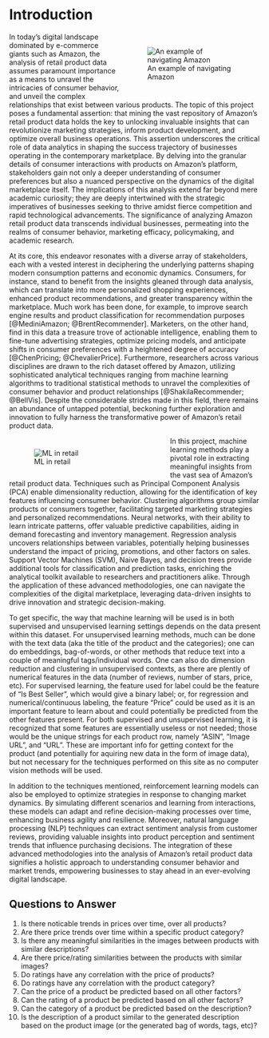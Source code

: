 # Introduction

::: {style="width:100%;"}
::: {style="float:right; width:50%; padding:3%"}
![An example of navigating Amazon](images/amazon_screenshot.png)
:::
:::

In today's digital landscape dominated by e-commerce giants such as Amazon, the analysis of retail product data assumes paramount importance as a means to unravel the intricacies of consumer behavior, and unveil the complex relationships that exist between various products. The topic of this project poses a fundamental assertion: that mining the vast repository of Amazon's retail product data holds the key to unlocking invaluable insights that can revolutionize marketing strategies, inform product development, and optimize overall business operations. This assertion underscores the critical role of data analytics in shaping the success trajectory of businesses operating in the contemporary marketplace. By delving into the granular details of consumer interactions with products on Amazon's platform, stakeholders gain not only a deeper understanding of consumer preferences but also a nuanced perspective on the dynamics of the digital marketplace itself. The implications of this analysis extend far beyond mere academic curiosity; they are deeply intertwined with the strategic imperatives of businesses seeking to thrive amidst fierce competition and rapid technological advancements. The significance of analyzing Amazon retail product data transcends individual businesses, permeating into the realms of consumer behavior, marketing efficacy, policymaking, and academic research.

At its core, this endeavor resonates with a diverse array of stakeholders, each with a vested interest in deciphering the underlying patterns shaping modern consumption patterns and economic dynamics. Consumers, for instance, stand to benefit from the insights gleaned through data analysis, which can translate into more personalized shopping experiences, enhanced product recommendations, and greater transparency within the marketplace. Much work has been done, for example, to improve search engine results and product classification for recommendation purposes [@MediniAmazon; @BrentRecommender]. Marketers, on the other hand, find in this data a treasure trove of actionable intelligence, enabling them to fine-tune advertising strategies, optimize pricing models, and anticipate shifts in consumer preferences with a heightened degree of accuracy [@ChenPricing; @ChevalierPrice]. Furthermore, researchers across various disciplines are drawn to the rich dataset offered by Amazon, utilizing sophisticated analytical techniques ranging from machine learning algorithms to traditional statistical methods to unravel the complexities of consumer behavior and product relationships [@ShakilaRecommender; @BellVis]. Despite the considerable strides made in this field, there remains an abundance of untapped potential, beckoning further exploration and innovation to fully harness the transformative power of Amazon's retail product data.

::: {style="width:100%;"}
::: {style="float:left; width:60%; padding:2%"}
![ML in retail](images/ml_retail.jpg)
:::
:::

In this project, machine learning methods play a pivotal role in extracting meaningful insights from the vast sea of Amazon's retail product data. Techniques such as Principal Component Analysis (PCA) enable dimensionality reduction, allowing for the identification of key features influencing consumer behavior. Clustering algorithms group similar products or consumers together, facilitating targeted marketing strategies and personalized recommendations. Neural networks, with their ability to learn intricate patterns, offer valuable predictive capabilities, aiding in demand forecasting and inventory management. Regression analysis uncovers relationships between variables, potentially helping businesses understand the impact of pricing, promotions, and other factors on sales. Support Vector Machines (SVM), Naive Bayes, and decision trees provide additional tools for classification and prediction tasks, enriching the analytical toolkit available to researchers and practitioners alike. Through the application of these advanced methodologies, one can navigate the complexities of the digital marketplace, leveraging data-driven insights to drive innovation and strategic decision-making.

To get specific, the way that machine learning will be used is in both supervised and unsupervised learning settings depends on the data present within this dataset. For unsupervised learning methods, much can be done with the text data (aka the title of the product and the categories); one can do embeddings, bag-of-words, or other methods that reduce text into a couple of meaningful tags/individual words. One can also do dimension reduction and clustering in unsupervised contexts, as there are plently of numerical features in the data (number of reviews, number of stars, price, etc). For supervised learning, the feature used for label could be the feature of "Is Best Seller", which would give a binary label; or, for regression and numerical/continuous labeling, the feature "Price" could be used as it is an important feature to learn about and could potentially be predicted from the other features present. For both supervised and unsupervised learning, it is recognized that some features are essentially useless or not needed; those would be the unique strings for each product row, namely "ASIN", "Image URL", and "URL". These are important info for getting context for the product (and potentially for aquiring new data in the form of image data), but not necessary for the techniques performed on this site as no computer vision methods will be used.

In addition to the techniques mentioned, reinforcement learning models can also be employed to optimize strategies in response to changing market dynamics. By simulating different scenarios and learning from interactions, these models can adapt and refine decision-making processes over time, enhancing business agility and resilience. Moreover, natural language processing (NLP) techniques can extract sentiment analysis from customer reviews, providing valuable insights into product perception and sentiment trends that influence purchasing decisions. The integration of these advanced methodologies into the analysis of Amazon's retail product data signifies a holistic approach to understanding consumer behavior and market trends, empowering businesses to stay ahead in an ever-evolving digital landscape.

## Questions to Answer

1. Is there noticable trends in prices over time, over all products?
2. Are there price trends over time within a specific product category?
3. Is there any meaningful similarities in the images between products with similar descriptions?
4. Are there price/rating similarities between the products with similar images?
5. Do ratings have any correlation with the price of products?
6. Do ratings have any correlation with the product category?
7. Can the price of a product be predicted based on all other factors?
8. Can the rating of a product be predicted based on all other factors?
9. Can the category of a product be predicted based on the description?
10. Is the description of a product similar to the generated description based on the product image (or the generated bag of words, tags, etc)?



